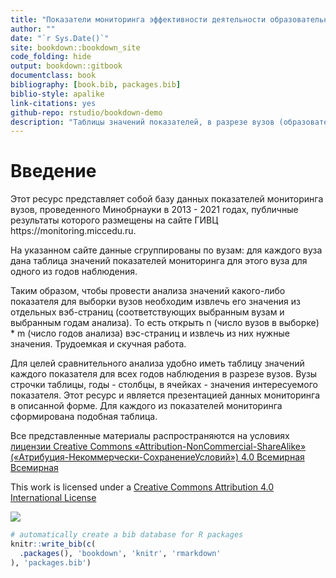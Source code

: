 ```yaml
--- 
title: "Показатели мониторинга эффективности деятельности образовательных организаций высшего образования 2013 - 2021 г."
author: ""
date: "`r Sys.Date()`"
site: bookdown::bookdown_site
code_folding: hide
output: bookdown::gitbook
documentclass: book
bibliography: [book.bib, packages.bib]
biblio-style: apalike
link-citations: yes
github-repo: rstudio/bookdown-demo
description: "Таблицы значений показателей, в разрезе вузов (образовательных организаций, реализующих программы ВПО) и годов наблюдения. Исходные данные извлечены из представленных на сайте ГИВЦ материалов (https://monitoring.miccedu.ru). The output format for this example is bookdown::gitbook."
---
```


# Введение {-}

Этот ресурс представляет собой базу данных показателей мониторинга вузов, проведенного Минобрнауки в 2013 - 2021 годах, публичные результаты которого размещены на сайте ГИВЦ https://monitoring.miccedu.ru. 

На указанном сайте данные сгруппированы по вузам: для каждого вуза дана таблица значений показателей мониторинга для этого вуза для одного из годов наблюдения. 

Таким образом, чтобы провести анализа значений какого-либо показателя для выборки вузов необходим извлечь его значения из отдельных вэб-страниц (соответствующих выбранным вузам и выбранным годам анализа). То есть открыть n (число вузов в выборке) * m (число годов анализа) вэс-страниц и извлечь из них нужные значения. Трудоемкая и скучная работа.

Для целей сравнительного анализа удобно иметь таблицу значений каждого показателя для всех годов наблюдения в разрезе вузов. Вузы строчки таблицы, годы - столбцы, в ячейках - значения интересуемого показателя. Этот ресурс и является презентацией данных мониторинга в описанной форме. Для каждого из показателей мониторинга сформирована подобная таблица.



Все представленные материалы распространяются на условиях [лицензии Creative Commons «Attribution-NonCommercial-ShareAlike» («Атрибуция-Некоммерчески-СохранениеУсловий») 4.0 Всемирная Всемирная](https://creativecommons.org/licenses/by-nc/4.0/deed.ru)

This work is licensed under a [Creative Commons Attribution 4.0 International License](http://creativecommons.org/licenses/by/4.0/)

![](images/cc-by-nc-sa-88x31.png)

```r
# automatically create a bib database for R packages
knitr::write_bib(c(
  .packages(), 'bookdown', 'knitr', 'rmarkdown'
), 'packages.bib')
```
